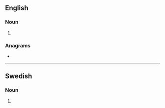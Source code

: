 ==English==

===Noun===
{{head|en|noun form}}

# {{plural of|aborter|lang=en}}

===Anagrams===
* {{anagrams|en|a=abeorrst|arborets|bar-resto|bar/resto|broaster|restobar|taborers}}

----

==Swedish==

===Noun===
{{head|sv|noun form}}

# {{sv-noun-form-indef-gen-pl|abort}}